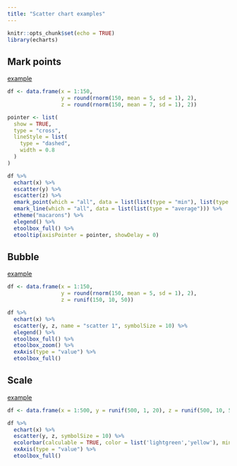 ```yaml
---
title: "Scatter chart examples"
---
```


```r
knitr::opts_chunk$set(echo = TRUE)
library(echarts)
```

## Mark points

[example](http://echarts.baidu.com/echarts2/doc/example/scatter1.html#-en)

```r
df <- data.frame(x = 1:150,
                 y = round(rnorm(150, mean = 5, sd = 1), 2),
                 z = round(rnorm(150, mean = 7, sd = 1), 2))

pointer <- list(
  show = TRUE,
  type = "cross",
  lineStyle = list(
    type = "dashed",
    width = 0.8
  )
)

df %>% 
  echart(x) %>% 
  escatter(y) %>% 
  escatter(z) %>% 
  emark_point(which = "all", data = list(list(type = "min"), list(type = "max"))) %>% 
  emark_line(which = "all", data = list(list(type = "average"))) %>% 
  etheme("macarons") %>% 
  elegend() %>% 
  etoolbox_full() %>% 
  etooltip(axisPointer = pointer, showDelay = 0)
```

## Bubble

[example](http://echarts.baidu.com/echarts2/doc/example/scatter2.html#-en)

```r
df <- data.frame(x = 1:150,
                 y = round(rnorm(150, mean = 5, sd = 1), 2),
                 z = runif(150, 10, 50))

df %>% 
  echart(x) %>% 
  escatter(y, z, name = "scatter 1", symbolSize = 10) %>%
  elegend() %>% 
  etoolbox_full() %>% 
  etoolbox_zoom() %>% 
  exAxis(type = "value") %>% 
  etoolbox_full()
```


## Scale

[example](http://echarts.baidu.com/echarts2/doc/example/dataRange1.html#-en)

```r
df <- data.frame(x = 1:500, y = runif(500, 1, 20), z = runif(500, 10, 50))

df %>% 
  echart(x) %>% 
  escatter(y, z, symbolSize = 10) %>% 
  ecolorbar(calculable = TRUE, color = list('lightgreen','yellow'), min = 0, max = 5) %>% 
  exAxis(type = "value") %>% 
  etoolbox_full()
```